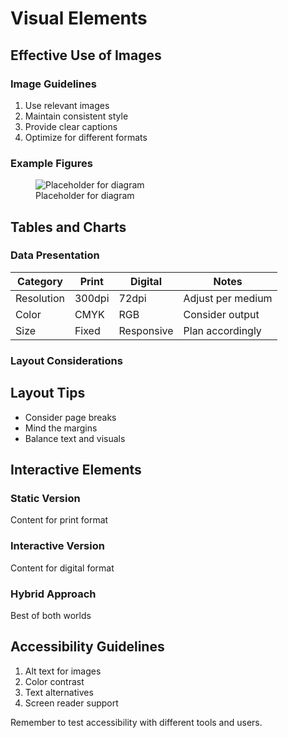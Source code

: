# Visual Elements

## Effective Use of Images

### Image Guidelines

1. Use relevant images
2. Maintain consistent style
3. Provide clear captions
4. Optimize for different formats

### Example Figures

![Placeholder for diagram](https://via.placeholder.com/600x300?text=Diagram+Example)

## Tables and Charts

### Data Presentation

| Category | Print | Digital | Notes |
|----------|--------|----------|-------|
| Resolution | 300dpi | 72dpi | Adjust per medium |
| Color | CMYK | RGB | Consider output |
| Size | Fixed | Responsive | Plan accordingly |

### Layout Considerations

::: {.callout-important}
## Layout Tips
- Consider page breaks
- Mind the margins
- Balance text and visuals
:::

## Interactive Elements

::: {.panel-tabset}
### Static Version
Content for print format

### Interactive Version
Content for digital format

### Hybrid Approach
Best of both worlds
:::

## Accessibility Guidelines

1. Alt text for images
2. Color contrast
3. Text alternatives
4. Screen reader support

::: {.column-margin}
Remember to test accessibility with different tools and users.
:::
